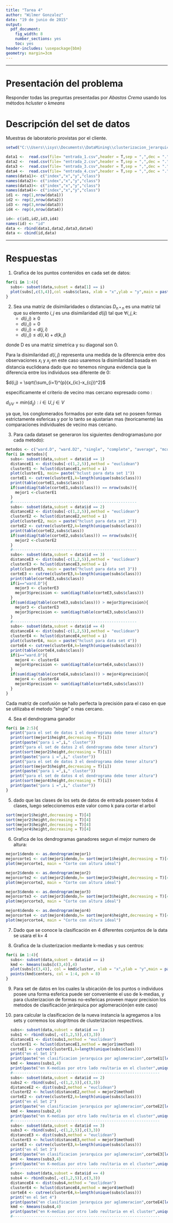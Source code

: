 ```yaml
---
title: "Tarea 4"
author: "Wilmer Gonzalez"
date: "19 de junio de 2015"
output:
  pdf_document:
    fig_width: 8
    number_sections: yes
    toc: yes
header-includes: \usepackage{bbm}
geometry: margin=3cm
---
```

***
# Presentación del problema

Responder todas las preguntas presentadas por _Abastos Crema_ usando los métodos *hcluster* o *kmeans*

# Descripción del set de datos

Muestras de laboratorio provistas por el cliente.

```r
setwd("C:\\Users\\isys\\Documents\\DataMining\\clusterizacion_jerarquica\\tarea")

data1 <-  read.csv(file= "entrada_1.csv",header = T,sep = ",",dec = ".")
data2 <-  read.csv(file= "entrada_2.csv",header = T,sep = ",",dec = ".")
data3 <-  read.csv(file= "entrada_3.csv",header = T,sep = ",",dec = ".")
data4 <-  read.csv(file= "entrada_4.csv",header = T,sep = ",",dec = ".")
names(data1)<- c("index","x","y","class")
names(data2)<- c("index","x","y","class")
names(data3)<- c("index","x","y","class")
names(data4)<- c("index","x","y","class")
id1 <- rep(1,nrow(data1))
id2 <- rep(2,nrow(data2))
id3 <- rep(3,nrow(data3))
id4 <- rep(4,nrow(data4))

id<- c(id1,id2,id3,id4)
names(id) <- "id"
data <- rbind(data1,data2,data3,data4)
data <- cbind(id,data)
```

***

# Respuestas

1.  Grafica de los puntos contenidos en cada set de datos:

```r
for(i in 1:4){
  subs<- subset(data,subset = data[1] == i)
  plot(subs[,c(3,4)],col =subs$class, xlab = "x",ylab = "y",main = paste("data set",i,sep= " "))
}
```

2.  Sea una matriz de disimilaridades o distancias $D_{n*n}$ es una matriz tal que su elemento $i, j$ es una
disimilaridad $d(ij)$ tal que $\forall i, j, k$:
	+ $d(i,j) \ge 0$ 
	+ $d(i,j) = 0$
	+ $d(i,j) = d(j,i)$
	+ $d(i,j) \le d(i,k) + d(k,j)$

donde D es una matriz simetrica y su diagonal son 0.
\newpage

Para la disimilaridad $d(i,j)$ representa una medida de la diferencia entre dos observaciones $x_{i}$ y $x_{j}$ en este caso usaremos la disimilaridad basada en distancia euclideana dado que no tenemos ninguna evidencia que la diferencia entre los individuos sea diferente de 0:

$d(i,j) =  \sqrt{\sum_{i=1}^{p}(x_{ic}-x_{cj})^2}$

especificamente el criterio de vecino mas cercano expresado como :

$d_{UV}=min( d_{ij} ): i \in U, j \in V$

ya que, los conglomerados formados por este data set no poseen formas estrictamente esfericas y por lo tanto se ajustarian mas (teoricamente) las comparaciones individuales de vecino mas cercano.

3.  Para cada dataset se generaron los siguientes dendrogramas(uno por cada metodo):

```r
metodos <- c("ward.D", "ward.D2", "single", "complete", "average", "mcquitty","median","centroid")
for(i in metodos){
  subs<- subset(data,subset = data$id == 1)
  distanceE1 <- dist(subs[-c(1,2,5)],method = "euclidean")
  clusterE1 <- hclust(distanceE1,method = i)
  plot(clusterE1, main= paste("hclust para data set 1"))
  corteE1 <- cutree(clusterE1,k=length(unique(subs$class)))
  print(table(corteE1,subs$class))
  if(sum(diag(table(corteE1,subs$class))) == nrow(subs)){
    mejor1 <-clusterE1
  }
  #------------------------------------------------------
  subs<- subset(data,subset = data$id == 2)
  distanceE2 <- dist(subs[-c(1,2,5)],method = "euclidean")
  clusterE2 <- hclust(distanceE2,method = i)
  plot(clusterE2, main = paste("hclust para data set 2"))
  corteE2 <- cutree(clusterE2,k=length(unique(subs$class)))
  print(table(corteE2,subs$class))
  if(sum(diag(table(corteE2,subs$class))) == nrow(subs)){
    mejor2 <-clusterE2
  }
  #------------------------------------------------------
  subs<- subset(data,subset = data$id == 3)
  distanceE3 <- dist(subs[-c(1,2,5)],method = "euclidean")
  clusterE3 <- hclust(distanceE3,method = i)
  plot(clusterE3, main = paste("hclust para data set 3"))
  corteE3 <- cutree(clusterE3,k=length(unique(subs$class)))
  print(table(corteE3,subs$class))
  if(i=="ward.D"){
    mejor3 <- clusterE3
    mejor3$precision <- sum(diag(table(corteE3,subs$class)))
  }
  if(sum(diag(table(corteE3,subs$class))) > mejor3$precision){
    mejor3 <- clusterE3
    mejor3$precision <- sum(diag(table(corteE3,subs$class)))
  }
  #------------------------------------------------------
  subs<- subset(data,subset = data$id == 4)
  distanceE4 <- dist(subs[-c(1,2,5)],method = "euclidean")
  clusterE4 <- hclust(distanceE4,method = i)
  plot(clusterE4, main = paste("hclust para data set 4"))
  corteE4 <- cutree(clusterE4,k=length(unique(subs$class)))
  print(table(corteE4,subs$class))
  if(i=="ward.D"){
    mejor4 <- clusterE4
    mejor4$precision <- sum(diag(table(corteE4,subs$class)))
  }
  if(sum(diag(table(corteE4,subs$class))) > mejor4$precision){
    mejor4 <- clusterE4
    mejor4$precision <- sum(diag(table(corteE4,subs$class)))
  }
}

```

Cada matriz de confusión se hallo perfecta la precisión para el caso en que se utilizaba el metodo "single" o mas cercano.



4.  Sea el dendrograma ganador

```r
for(i in 2:5){
  print("para el set de datos 1 el dendrograma debe tener altura")
  print(sort(mejor1$height,decreasing = T)[i])
  print(paste("para i =",i," cluster"))
  print("para el set de datos 2 el dendrograma debe tener altura")
  print(sort(mejor2$height,decreasing = T)[i])
  print(paste("para i =",i," cluster"))
  print("para el set de datos 3 el dendrograma debe tener altura")
  print(sort(mejor3$height,decreasing = T)[i])
  print(paste("para i =",i," cluster"))
  print("para el set de datos 4 el dendrograma debe tener altura")
  print(sort(mejor4$height,decreasing = T)[i])
  print(paste("para i =",i," cluster"))
}

```

5.  dado que las clases de los sets de datos de entrada poseen todos 4 clases, luego seleccionemos este valor como k para cortar el arbol

```r
sort(mejor1$height,decreasing = T)[4]
sort(mejor2$height,decreasing = T)[4]
sort(mejor3$height,decreasing = T)[4]
sort(mejor4$height,decreasing = T)[4]
```

6.  Grafica de los dendrogramas ganadores segun el mejor numero de altura:

```r
mejor1$dendo <- as.dendrogram(mejor1)
mejorcorte1 <- cut(mejor1$dendo,h= sort(mejor1$height,decreasing = T)[4])$upper
plot(mejorcorte1, main = "Corte con altura ideal")

mejor2$dendo <- as.dendrogram(mejor2)
mejorcorte2 <- cut(mejor2$dendo,h= sort(mejor2$height,decreasing = T)[4])$upper
plot(mejorcorte2, main = "Corte con altura ideal")

mejor3$dendo <- as.dendrogram(mejor3)
mejorcorte3 <- cut(mejor3$dendo,h= sort(mejor3$height,decreasing = T)[4])$upper
plot(mejorcorte3, main = "Corte con altura ideal")

mejor4$dendo <- as.dendrogram(mejor4)
mejorcorte4 <- cut(mejor4$dendo,h= sort(mejor4$height,decreasing = T)[4])$upper
plot(mejorcorte4, main = "Corte con altura ideal")

```

7.  Dado que se conoce la clasificación en 4 diferentes conjuntos de la data se usara el k= 4

8.  Grafica de la clusterizacion mediante k-medias y sus centros:

```r
for(i in 1:4){
  subs<- subset(data,subset = data$id == i)
  kmd <- kmeans(subs[c(3,4)],4)
  plot(subs[c(3,4)], col = kmd$cluster, xlab = "x",ylab = "y",main = paste("Set de datos",i,sep=" "))
  points(kmd$centers, col = 1:4, pch = 8)
}
```

9.  Para set de datos en los cuales la ubicación de los puntos o individuos posee una forma esferica puede ser conveniente el uso de k-medias, y para clusterizacion de formas no-esfericas proveen mayor precision los metodos de clasificación jerárquica por aglomeración(en este caso)


10. para calcular la clasificacion de la nueva instancia la agregamos a los sets y corremos los alogritmos de clusterizacion respectivos.

```r
  subs<- subset(data,subset = data$id == 1)
  subs1 <- rbind(subs[,-c(1,2,5)],c(3,3))
  distanceE1 <- dist(subs1,method = "euclidean")
  clusterE1 <- hclust(distanceE1,method = mejor1$method)
  corteE1 <- cutree(clusterE1,k=length(unique(subs$class)))
  print("en el Set 1")
  print(paste("en clasificacion jerarquica por aglomeracion",corteE1[length(corteE1)]))
  kmd <- kmeans(subs1,4)
  print(paste("en K-medias por otro lado reultaria en el cluster",unique(kmd$cluster)))
  #----------------------------------------------------------------
  subs<- subset(data,subset = data$id == 2)
  subs2 <- rbind(subs[,-c(1,2,5)],c(3,3))
  distanceE2 <- dist(subs2,method = "euclidean")
  clusterE2 <- hclust(distanceE2,method = mejor2$method)
  corteE2 <- cutree(clusterE2,k=length(unique(subs$class)))
  print("en el Set 2")
  print(paste("en clasificacion jerarquica por aglomeracion",corteE2[length(corteE2)]))
  kmd <- kmeans(subs2,4)
  print(paste("en K-medias por otro lado reultaria en el cluster",unique(kmd$cluster)))
  #----------------------------------------------------------------
  subs<- subset(data,subset = data$id == 3)
  subs3 <- rbind(subs[,-c(1,2,5)],c(3,3))
  distanceE3 <- dist(subs3,method = "euclidean")
  clusterE3 <- hclust(distanceE3,method = mejor3$method)
  corteE3 <- cutree(clusterE3,k=length(unique(subs$class)))
  print("en el Set 3")
  print(paste("en clasificacion jerarquica por aglomeracion",corteE3[length(corteE3)]))
  kmd <- kmeans(subs3,4)
  print(paste("en K-medias por otro lado reultaria en el cluster",unique(kmd$cluster)))
  #----------------------------------------------------------------
  subs<- subset(data,subset = data$id == 4)
  subs4 <- rbind(subs[,-c(1,2,5)],c(3,3))
  distanceE4 <- dist(subs4,method = "euclidean")
  clusterE4 <- hclust(distanceE4,method = mejor4$method)
  corteE4 <- cutree(clusterE4,k=length(unique(subs$class)))
  print("en el Set 4")
  print(paste("en clasificacion jerarquica por aglomeracion",corteE4[length(corteE4)]))
  kmd <- kmeans(subs4,4)
  print(paste("en K-medias por otro lado reultaria en el cluster",unique(kmd$cluster)))
  #----------------------------------------------------------------

```